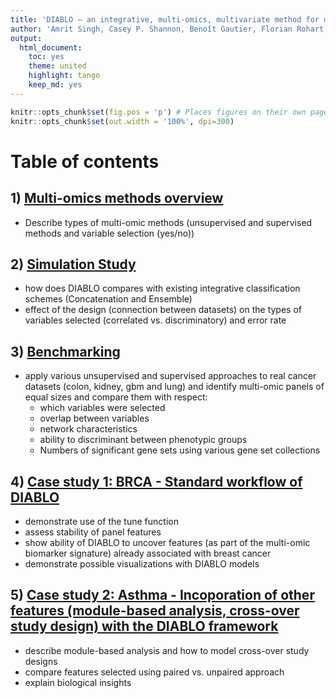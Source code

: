 ```yaml
---
title: 'DIABLO – an integrative, multi-omics, multivariate method for multi-group classification'
author: 'Amrit Singh, Casey P. Shannon, Benoît Gautier, Florian Rohart, Michaël Vacher, Scott J. Tebbutt, and Kim-Anh Lê Cao'
output:
  html_document:
    toc: yes
    theme: united
    highlight: tango
    keep_md: yes
---
```


```r
knitr::opts_chunk$set(fig.pos = 'p') # Places figures on their own pages
knitr::opts_chunk$set(out.width = '100%', dpi=300)
```

# Table of contents

## 1) [Multi-omics methods overview](https://github.com/singha53/diablo/tree/master/analyses/methods_overview)
* Describe types of multi-omic methods (unsupervised and supervised methods and variable selection (yes/no))
  
## 2) [Simulation Study](https://github.com/singha53/diablo/blob/master/analyses/simulation_study/simulation_study.md)
* how does DIABLO compares with existing integrative classification schemes (Concatenation and Ensemble)
* effect of the design (connection between datasets) on the types of variables selected (correlated vs. discriminatory) and error rate

## 3) [Benchmarking](https://github.com/singha53/diablo/blob/master/analyses/benchmarking/benchmarking_enrichmentConnectivity.md)
* apply various unsupervised and supervised approaches to real cancer datasets (colon, kidney, gbm and lung) and identify multi-omic panels of equal sizes and compare them with respect:
  + which variables were selected
  + overlap between variables
  + network characteristics
  + ability to discriminant between phenotypic groups
  + Numbers of significant gene sets using various gene set collections

## 4) [Case study 1: BRCA - Standard workflow of DIABLO](https://github.com/singha53/diablo/blob/master/analyses/casestudy1_brca/brca_analysis.md)
* demonstrate use of the tune function
* assess stability of panel features
* show ability of DIABLO to uncover features (as part of the multi-omic biomarker signature) already associated with breast cancer
* demonstrate possible visualizations with DIABLO models

## 5) [Case study 2: Asthma - Incoporation of other features (module-based analysis, cross-over study design) with the DIABLO framework](https://github.com/singha53/diablo/blob/master/analyses/casestudy2_asthma/asthma_analysis.md)
* describe module-based analysis and how to model cross-over study designs
* compare features selected using paired vs. unpaired approach
* explain biological insights

